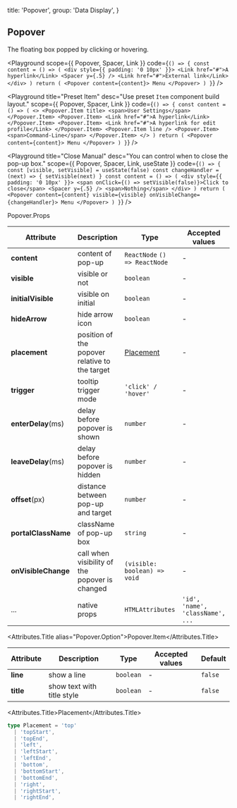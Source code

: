 
  title: 'Popover',
  group: 'Data Display',
}

## Popover

The floating box popped by clicking or hovering.

<Playground
  scope={{ Popover, Spacer, Link }}
  code={`
() => {
  const content = () => (
    <div style={{ padding: '0 10px' }}>
      <Link href="#">A hyperlink</Link>
      <Spacer y={.5} />
      <Link href="#">External link</Link>
    </div>
  )
  return (
    <Popover content={content}>
      Menu
    </Popover>
  )
}
`}
/>

<Playground
  title="Preset Item"
  desc="Use preset `Item` component build layout."
  scope={{ Popover, Spacer, Link }}
  code={`
() => {
  const content = () => (
    <>
      <Popover.Item title>
        <span>User Settings</span>
      </Popover.Item>
      <Popover.Item>
        <Link href="#">A hyperlink</Link>
      </Popover.Item>
      <Popover.Item>
        <Link href="#">A hyperlink for edit profile</Link>
      </Popover.Item>
      <Popover.Item line />
      <Popover.Item>
        <span>Command-Line</span>
      </Popover.Item>
    </>
  )
  return (
    <Popover content={content}>
      Menu
    </Popover>
  )
}
`}
/>

<Playground
  title="Close Manual"
  desc="You can control when to close the pop-up box."
  scope={{ Popover, Spacer, Link, useState }}
  code={`
() => {
  const [visible, setVisible] = useState(false)
  const changeHandler = (next) => {
    setVisible(next)
  }
  const content = () => (
    <div style={{ padding: '0 10px' }}>
      <span onClick={() => setVisible(false)}>Click to close</span>
      <Spacer y={.5} />
      <span>Nothing</span>
    </div>
  )
  return (
    <Popover content={content} visible={visible}
      onVisibleChange={changeHandler}>
      Menu
    </Popover>
  )
}
`}
/>

<Attributes edit="/pages/en-us/components/popover.mdx">
<Attributes.Title>Popover.Props</Attributes.Title>

| Attribute           | Description                                    | Type                          | Accepted values                  | Default  |
| ------------------- | ---------------------------------------------- | ----------------------------- | -------------------------------- | -------- |
| **content**         | content of pop-up                              | `ReactNode` `() => ReactNode` | -                                | -        |
| **visible**         | visible or not                                 | `boolean`                     | -                                | `false`  |
| **initialVisible**  | visible on initial                             | `boolean`                     | -                                | `false`  |
| **hideArrow**       | hide arrow icon                                | `boolean`                     | -                                | `false`  |
| **placement**       | position of the popover relative to the target | [Placement](#placement)       | -                                | `bottom` |
| **trigger**         | tooltip trigger mode                           | `'click' / 'hover'`           | -                                | `click`  |
| **enterDelay**(ms)  | delay before popover is shown                  | `number`                      | -                                | `100`    |
| **leaveDelay**(ms)  | delay before popover is hidden                 | `number`                      | -                                | `0`      |
| **offset**(px)      | distance between pop-up and target             | `number`                      | -                                | `12`     |
| **portalClassName** | className of pop-up box                        | `string`                      | -                                | -        |
| **onVisibleChange** | call when visibility of the popover is changed | `(visible: boolean) => void`  | -                                | -        |
| ...                 | native props                                   | `HTMLAttributes`              | `'id', 'name', 'className', ...` | -        |

<Attributes.Title alias="Popover.Option">Popover.Item</Attributes.Title>

| Attribute | Description                | Type      | Accepted values | Default |
| --------- | -------------------------- | --------- | --------------- | ------- |
| **line**  | show a line                | `boolean` | -               | `false` |
| **title** | show text with title style | `boolean` | -               | `false` |

<Attributes.Title>Placement</Attributes.Title>

```ts
type Placement = 'top'
  | 'topStart',
  | 'topEnd',
  | 'left',
  | 'leftStart',
  | 'leftEnd',
  | 'bottom',
  | 'bottomStart',
  | 'bottomEnd',
  | 'right',
  | 'rightStart',
  | 'rightEnd',
```

</Attributes>

